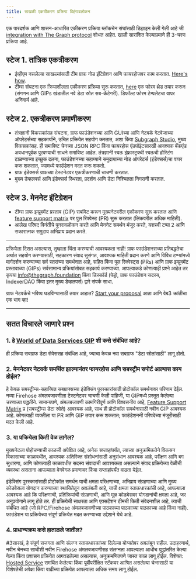 ```yaml
---
title: साखळी एकत्रीकरण प्रक्रिया विहंगावलोकन
---
```


एक पारदर्शक आणि शासन-आधारित एकीकरण प्रक्रिया ब्लॉकचेन संघांसाठी डिझाइन केली गेली आहे जी [integration with The Graph protocol](https://forum.thegraph.com/t/gip-0057-chain-integration-process/4468) शोधत आहेत. खाली सारांशित केल्याप्रमाणे ही 3-चरण प्रक्रिया आहे.

## स्टेज 1. तांत्रिक एकत्रीकरण

-   ईव्हीएम नसलेल्या साखळ्यांसाठी टीम ग्राफ नोड इंटिग्रेशन आणि फायरहोजवर काम करतात. [Here's how](/new-chain-integration/).
-   टीम्स संघटना एक क्रियाशीलता एकीकरण प्रक्रिया सुरू करतात, [here](https://forum.thegraph.com/c/governance-gips/new-chain-support/71) एक फोरम थ्रेड तयार करून (संगणन आणि GIPs खंडातील नवे डेटा स्रोत सब-कॅटेगरी). डिफॉल्ट फोरम टेम्पलेटचा वापर अनिवार्य आहे.

## स्टेज 2. एकत्रीकरण प्रमाणीकरण

-   तंत्रज्ञानी विकसकांसह संघटना, ग्राफ फाउंडेशनच्या आणि GUIच्या आणि नेटवर्क गेटवेजाच्या ऑपरेटर्सच्या सहकार्याने, उचित प्रक्रियेत सहयोग करतात, अशा किंवा [Subgraph Studio](https://thegraph.com/studio/), मुख्य विकसकांसह. ही समाविष्ट चेनच्या JSON RPC किंवा फायरहोस एंडपॉइंटसारखी आवश्यक बॅकएंड अवधानपूर्वक पुरवण्याची साधने समाविष्ट आहेत. तंत्रज्ञानी स्वतः इंफ्रास्ट्रक्ची स्वतःची होस्टिंग टाळण्याच्या इच्छुक दलना, फाउंडेशनच्या सहाय्याने समुदायाच्या नोड ऑपरेटर्स (इंडेक्सर्स)चा वापर करू शकतात, ज्यामध्ये फाउंडेशन मदत करू शकतो.
-   ग्राफ इंडेक्सर्स ग्राफच्या टेस्टनेटवर एकत्रीकरणाची चाचणी करतात.
-   मुख्य डेव्हलपर्स आणि इंडेक्सर्स स्थिरता, प्रदर्शन आणि डेटा निश्चितता निगरानी करतात.

## स्टेज 3. मेननेट इंटिग्रेशन

-   टीम्स ग्राफ इम्प्रूवमेंट प्रस्ताव (GIP) सबमिट करून मुख्यनेटवरील एकीकरण सुरू करतात आणि [feature support matrix](https://github.com/graphprotocol/indexer/blob/main/docs/feature-support-matrix.md) वर पुल रिक्वेस्ट (PR) सुरू करतात (लिंकवरील अधिक माहिती).
-   आलेख परिषद विनंतीचे पुनरावलोकन करते आणि मेननेट समर्थन मंजूर करते, यशस्वी टप्पा 2 आणि सकारात्मक समुदाय अभिप्राय प्रदान करते.

* * *

प्रक्रियेला दिसत असल्यास, तुम्हाला चिंता करण्याची आवश्यकता नाही! ग्राफ फाउंडेशनसच्या प्रतिबद्धतेचा अर्थात सहयोग करण्यासाठी, सहकारण संवाद सुसंगत, आवश्यक माहिती प्रदान करणे आणि विविध टप्प्यांमध्ये मार्गदर्शन करण्याच्या सर्व स्तरांच्या समर्थनात आहे, सहित किंवा पुल रिक्वेस्ट्स (PRs) आणि ग्राफ इम्प्रूवमेंट प्रस्तावाच्या (GIPs) सर्वसामान्य प्रक्रियांसोबत सहकार्य करण्याच्या. आपल्याकडे कोणत्याही प्रश्ने आहेत तर कृपया [info@thegraph.foundation](mailto:info@thegraph.foundation) किंवा डिस्कॉर्ड (पेड्रो, ग्राफ फाउंडेशन सदस्य, IndexerDAO किंवा इतर मुख्य डेव्हलपर्स) द्वारे संपर्क साधा.

ग्राफ नेटवर्कचे भविष्य घडविण्यासाठी तयार आहात? [Start your proposal](https://github.com/graphprotocol/graph-improvement-proposals/blob/main/gips/0057-chain-integration-process.md) आता आणि वेब3 क्रांतीचा एक भाग व्हा!

* * *

## सतत विचारले जाणारे प्रश्न

### 1.  हे [World of Data Services GIP](https://forum.thegraph.com/t/gip-0042-a-world-of-data-services/3761) शी कसे संबंधित आहे?

ही प्रक्रिया सबग्राफ डेटा सेवेससह संबंधित आहे, ज्याचा केवळ नवा सबग्राफ "डेटा स्रोतांसाठी" लागू होतो.

### 2.  मेननेटवर नेटवर्क समर्थित झाल्यानंतर फायरहोस आणि सबस्ट्रीम सपोर्ट आल्यास काय होईल?

हे केवळ सबस्ट्रीम्स-सहाय्यित सबग्राफ्सच्या इंडेक्सिंग पुरस्कारांसाठी प्रोटोकॉल समर्थनावर परिणाम देईल. नव्या Firehose अंमलबजावणीला टेस्टनेटवर चाचणी केली पाहिजी, या GIPमध्ये प्रस्तुत केलेल्या चरणाच्या पद्धतीने. सामान्यपणे, अंमलबजावणी कामगिरीपूर्ण आणि विश्वसनीय आहे, [Feature Support Matrix](https://github.com/graphprotocol/indexer/blob/main/docs/feature-support-matrix.md) प्र (सबस्ट्रीम्स डेटा स्रोते) आवश्यक आहे, साथ ही प्रोटोकॉल समर्थनासाठी नवीन GIP आवश्यक आहे. कोणत्याही व्यक्तीला या PR आणि GIP तयार करू शकतात; फाउंडेशननी परिषदेच्या मंजूरीसाठी मदत केली आहे.

### 3.  या प्रक्रियेला किती वेळ लागेल?

मुख्यनेटला पोहोचण्याची काळजी अपेक्षित आहे, अनेक सप्ताहांपर्यंत, त्याच्या अनुक्रमिकतेने विकसन विकासाच्या काळावधीत, आवश्यक अतिरिक्त संशोधनांसाठी अनुसंधान आवश्यक आहे, परीक्षण आणि बग सुधारणा, आणि कोणत्याही काळावधीत सदस्य संवादाची आवश्यकता असल्याने संवाद प्रक्रियेच्या वेळीची व्यवस्था असताना आपल्याला वेगवेगळ प्रमाणावर किंवा सप्ताहांपर्यंत वाढता येईल.

इंडेक्सिंग पुरस्कारांसाठी प्रोटोकॉल समर्थन याची क्षमता परिक्षणाच्या, अभिप्राय संग्रहणाच्या आणि मुख्य कोडबेसला योगदान करण्याच्या स्थायितेतून अवलंबली आहे, याची क्षमता स्ताकधारकांची आहे, आपल्याला आवश्यक आहे कि परिक्षणाची, प्रतिक्रियांची संग्रहणाची, आणि मूळ कोडबेसवर योगदानांची क्षमता आहे, जर अनुप्रयोगाने लागू होते तर. ही प्रक्रियेची साक्षरता आणि एक्सटेंशन टीमची किती संवेदनशील आहे, त्याची संबंधित आहे (जो RPC/Firehose अंमलबजावणीच्या पाठकाच्या पाठकाच्या पाठकाच्या आहे किंवा नाही). फाउंडेशन या प्रक्रियेच्या संपूर्ण प्रक्रियेत मदत करण्याच्या उद्देशाने येथे आहे.

### 4.  प्राधान्यक्रम कसे हाताळले जातील?

\#3सारखं, हे संपूर्ण सजगता आणि संलग्न स्ताकधारकांच्या दिलेल्या योग्यतेवर अवलंबून राहील. उदाहरणार्थ, नवीन चेनच्या साथीशी नवीन Firehose अंमलबजावणीसह संलग्नता आपल्याला आधीच युद्धांतरित केल्या गेल्या किंवा प्रशासन प्रक्रियेत आगवडलेल्या असल्यास, अनुक्रमणितपणे जास्त काळ लागू होईल. विशेषत: [Hosted Service](https://thegraph.com/hosted-service) समर्थित केलेल्या किंवा पूर्वीपरीक्षित स्टॅकवर आश्रित असलेल्या चेन्ससाठी या विशेषतेची अपेक्षा किंवा वाढीच्या प्रक्रियेत आपल्याला अधिक समय लागू होईल.
